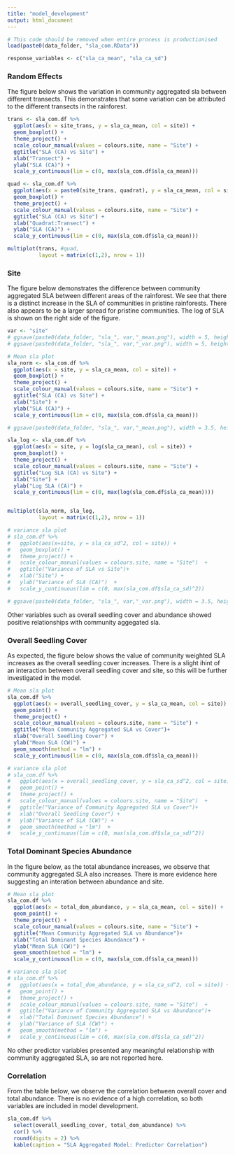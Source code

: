 ```yaml
---
title: "model_development"
output: html_document
---
```


```r
# This code should be removed when entire process is productionised
load(paste0(data_folder, "sla_com.RData"))

response_variables <- c("sla_ca_mean", "sla_ca_sd")
```

  <!-- * leaf area - photosynthetic aparatus of the plant -->
  <!-- * amount of investment of dry matter (plant investment into growth defence trade off) -> Most dominant species most compettitive, higher specific leaf area -->
  <!-- * community aggregated sla provides insight to how plants function as a quadrat -->
  <!--   * high community aggregated sla -> infer plants in that plot growing faster -->
  <!--   * low sla -> plasticity to disturbance -->

### Random Effects
The figure below shows the variation in community aggregated sla between different transects. This demonstrates that some variation can be attributed to the different transects in the rainforest.

```r
trans <- sla_com.df %>%
  ggplot(aes(x = site_trans, y = sla_ca_mean, col = site)) +
  geom_boxplot() +
  theme_project() +
  scale_colour_manual(values = colours.site, name = "Site") +
  ggtitle("SLA (CA) vs Site") +
  xlab("Transect") +
  ylab("SLA (CA)") +
  scale_y_continuous(lim = c(0, max(sla_com.df$sla_ca_mean)))

quad <- sla_com.df %>%
  ggplot(aes(x = paste0(site_trans, quadrat), y = sla_ca_mean, col = site)) +
  geom_boxplot() +
  theme_project() +
  scale_colour_manual(values = colours.site, name = "Site") +
  ggtitle("SLA (CA) vs Site") +
  xlab("Quadrat:Transect") +
  ylab("SLA (CA)") +
  scale_y_continuous(lim = c(0, max(sla_com.df$sla_ca_mean)))

multiplot(trans, #quad,
          layout = matrix(c(1,2), nrow = 1))
```
    
### Site
The figure below demonstrates the difference between community aggregated SLA between different areas of the rainforest. We see that there is a distinct increase in the SLA of communities in pristine rainforests. There also appears to be a larger spread for pristine communities. The log of SLA is shown on the right side of the figure.

```r
var <- "site"
# ggsave(paste0(data_folder, "sla_", var,"_mean.png"), width = 5, height = 6, dpi = 500)
# ggsave(paste0(data_folder, "sla_", var,"_var.png"), width = 5, height = 6, dpi = 500)

# Mean sla plot
sla_norm <- sla_com.df %>%
  ggplot(aes(x = site, y = sla_ca_mean, col = site)) +
  geom_boxplot() +
  theme_project() +
  scale_colour_manual(values = colours.site, name = "Site") +
  ggtitle("SLA (CA) vs Site") +
  xlab("Site") +
  ylab("SLA (CA)") +
  scale_y_continuous(lim = c(0, max(sla_com.df$sla_ca_mean)))

# ggsave(paste0(data_folder, "sla_", var,"_mean.png"), width = 3.5, height = 3.5, dpi = 900)

sla_log <- sla_com.df %>%
  ggplot(aes(x = site, y = log(sla_ca_mean), col = site)) +
  geom_boxplot() +
  theme_project() +
  scale_colour_manual(values = colours.site, name = "Site") +
  ggtitle("Log SLA (CA) vs Site") +
  xlab("Site") +
  ylab("Log SLA (CA)") +
  scale_y_continuous(lim = c(0, max(log(sla_com.df$sla_ca_mean))))


multiplot(sla_norm, sla_log,
          layout = matrix(c(1,2), nrow = 1))

# variance sla plot
# sla_com.df %>%
#   ggplot(aes(x=site, y = sla_ca_sd^2, col = site)) +
#   geom_boxplot() +
#   theme_project() +
#   scale_colour_manual(values = colours.site, name = "Site")  +
#   ggtitle("Variance of SLA vs Site")+
#   xlab("Site") +
#   ylab("Variance of SLA (CA)")  +
#   scale_y_continuous(lim = c(0, max(sla_com.df$sla_ca_sd)^2))

# ggsave(paste0(data_folder, "sla_", var,"_var.png"), width = 3.5, height = 3.5, dpi = 900)
```

Other variables such as overall seedling cover and abundance showed positive relationships with community aggegated sla.

### Overall Seedling Cover

As expected, the figure below shows the value of community weighted SLA increases as the overall seedling cover increases. There is a slight ihint of an interaction between overall seedling cover and site, so this will be further investigated in the model.

```r
# Mean sla plot
sla_com.df %>%
  ggplot(aes(x = overall_seedling_cover, y = sla_ca_mean, col = site)) +
  geom_point() +
  theme_project() +
  scale_colour_manual(values = colours.site, name = "Site") +
  ggtitle("Mean Community Aggregated SLA vs Cover")+
  xlab("Overall Seedling Cover") +
  ylab("Mean SLA (CW)") +
  geom_smooth(method = "lm") +
  scale_y_continuous(lim = c(0, max(sla_com.df$sla_ca_mean)))

# variance sla plot
# sla_com.df %>%
#   ggplot(aes(x = overall_seedling_cover, y = sla_ca_sd^2, col = site)) +
#   geom_point() +
#   theme_project() +
#   scale_colour_manual(values = colours.site, name = "Site")  +
#   ggtitle("Variance of Community Aggregated SLA vs Cover")+
#   xlab("Overall Seedling Cover") +
#   ylab("Variance of SLA (CW)") +
#   geom_smooth(method = "lm")  +
#   scale_y_continuous(lim = c(0, max(sla_com.df$sla_ca_sd)^2))

```

### Total Dominant Species Abundance
In the figure below, as the total abundance increases, we observe that community aggregated SLA also increases. There is more evidence here suggesting an interation between abundance and site. 

```r
# Mean sla plot
sla_com.df %>%
  ggplot(aes(x = total_dom_abundance, y = sla_ca_mean, col = site)) +
  geom_point() +
  theme_project() +
  scale_colour_manual(values = colours.site, name = "Site") +
  ggtitle("Mean Community Aggregated SLA vs Abundance")+
  xlab("Total Dominant Species Abundance") +
  ylab("Mean SLA (CW)") +
  geom_smooth(method = "lm") +
  scale_y_continuous(lim = c(0, max(sla_com.df$sla_ca_mean)))

# variance sla plot
# sla_com.df %>%
#   ggplot(aes(x = total_dom_abundance, y = sla_ca_sd^2, col = site)) +
#   geom_point() +
#   theme_project() +
#   scale_colour_manual(values = colours.site, name = "Site")  +
#   ggtitle("Variance of Community Aggregated SLA vs Abundance")+
#   xlab("Total Dominant Species Abundance") +
#   ylab("Variance of SLA (CW)") +
#   geom_smooth(method = "lm") +
#   scale_y_continuous(lim = c(0, max(sla_com.df$sla_ca_sd)^2))
```


No other predictor variables presented any meaningful relationship with community aggregated SLA, so are not reported here.

### Correlation
From the table below, we observe the correlation between overall cover and total abundance. There is no evidence of a high correlation, so both variables are included in model development.

```r
sla_com.df %>%
  select(overall_seedling_cover, total_dom_abundance) %>%
  cor() %>%
  round(digits = 2) %>%
  kable(caption = "SLA Aggregated Model: Predictor Correlation")


```

<!-- ### Compaction -->
<!-- ```{r} -->
<!-- # Mean sla plot -->
<!-- sla_com.df %>% -->
<!--   ggplot(aes(x = av_quad_compaction, y = sla_ca_mean, col = site)) + -->
<!--   geom_point() + -->
<!--   theme_project() + -->
<!--   scale_colour_manual(values = colours.site, name = "Site") + -->
<!--   ggtitle("Mean Community Aggregated SLA vs Compaction")+ -->
<!--   xlab("Compaction (pressure)") + -->
<!--   ylab("Mean SLA (CW)") + -->
<!--   geom_smooth(method = "lm") + -->
<!--   scale_y_continuous(lim = c(0, max(sla_com.df$sla_ca_mean))) -->

<!-- # variance sla plot -->
<!-- sla_com.df %>% -->
<!--   ggplot(aes(x = av_quad_compaction, y = sla_ca_sd^2, col = site)) + -->
<!--   geom_point() + -->
<!--   theme_project() + -->
<!--   scale_colour_manual(values = colours.site, name = "Site")  + -->
<!--   ggtitle("Variance of Community Aggregated SLA vs Compaction")+ -->
<!--   xlab("Compaction (pressure)") + -->
<!--   ylab("Variance of SLA (CW)") + -->
<!--   geom_smooth(method = "lm") + -->
<!--   scale_y_continuous(lim = c(0, max(sla_com.df$sla_ca_sd)^2)) -->
<!-- ``` -->

<!-- ### Leaf Area Index -->
<!-- ```{r} -->
<!-- sla_com.df %>% -->
<!--   ggplot(aes(x=av_quad_lai, y=av_quad_gft)) + -->
<!--   geom_point() -->

<!-- sla_com.df %>% -->
<!--   select(av_quad_lai, av_quad_gft) %>% -->
<!--   cor() -->
<!-- ``` -->

<!-- ```{r} -->
<!-- # Mean sla plot -->
<!-- sla_com.df %>% -->
<!--   ggplot(aes(x = av_quad_lai, y = sla_ca_mean, col = site)) + -->
<!--   geom_point() + -->
<!--   theme_project() + -->
<!--   scale_colour_manual(values = colours.site, name = "Site") + -->
<!--   ggtitle("Mean Community Aggregated SLA vs Compaction")+ -->
<!--   xlab("Leaf Area Index") + -->
<!--   ylab("Mean SLA (CW)") + -->
<!--   geom_smooth(method = "lm") + -->
<!--   scale_y_continuous(lim = c(0, max(sla_com.df$sla_ca_mean))) -->

<!-- # variance sla plot -->
<!-- sla_com.df %>% -->
<!--   ggplot(aes(x = av_quad_lai, y = sla_ca_sd^2, col = site)) + -->
<!--   geom_point() + -->
<!--   theme_project() + -->
<!--   scale_colour_manual(values = colours.site, name = "Site")  + -->
<!--   ggtitle("Variance of Community Aggregated SLA vs Compaction")+ -->
<!--   xlab("Leaf Area Index") + -->
<!--   ylab("Variance of SLA (CW)") + -->
<!--   geom_smooth(method = "lm") + -->
<!--   scale_y_continuous(lim = c(0, max(sla_com.df$sla_ca_sd)^2)) -->
<!-- ``` -->

<!-- ### Gap Fraction Threshold -->
<!-- ```{r} -->
<!-- sla_com.df %>% -->
<!--   ggplot(aes(x=av_quad_lai, y=av_quad_gft)) + -->
<!--   geom_point() -->

<!-- sla_com.df %>% -->
<!--   select(av_quad_lai, av_quad_gft) %>% -->
<!--   cor() -->
<!-- ``` -->

<!-- ```{r} -->
<!-- # Mean sla plot -->
<!-- sla_com.df %>% -->
<!--   ggplot(aes(x = av_quad_gft, y = sla_ca_mean, col = site)) + -->
<!--   geom_point() + -->
<!--   theme_project() + -->
<!--   scale_colour_manual(values = colours.site, name = "Site") + -->
<!--   ggtitle("Mean Community Aggregated SLA vs GFT")+ -->
<!--   xlab("Gap Fraction Threshold") + -->
<!--   ylab("Mean SLA (CW)") + -->
<!--   geom_smooth(method = "lm") + -->
<!--   scale_y_continuous(lim = c(0, max(sla_com.df$sla_ca_mean))) -->

<!-- # variance sla plot -->
<!-- sla_com.df %>% -->
<!--   ggplot(aes(x = av_quad_gft, y = sla_ca_sd^2, col = site)) + -->
<!--   geom_point() + -->
<!--   theme_project() + -->
<!--   scale_colour_manual(values = colours.site, name = "Site")  + -->
<!--   ggtitle("Variance of Community Aggregated SLA vs GFT")+ -->
<!--   xlab("Gap Fraction Threshold") + -->
<!--   ylab("Variance of SLA (CW)") + -->
<!--   geom_smooth(method = "lm") + -->
<!--   scale_y_continuous(lim = c(0, max(sla_com.df$sla_ca_sd)^2)) -->
<!-- ``` -->

<!-- ### Decomposition -->
<!-- ```{r} -->
<!-- # Mean sla plot -->
<!-- sla_com.df %>% -->
<!--   ggplot(aes(x = av_trans_decomposition, y = sla_ca_mean, col = site)) + -->
<!--   geom_point() + -->
<!--   theme_project() + -->
<!--   scale_colour_manual(values = colours.site, name = "Site") + -->
<!--   ggtitle("Mean SLA vs Decomposition")+ -->
<!--   xlab("Decomposition (grams/days)") + -->
<!--   ylab("Mean SLA (CW)") + -->
<!--   geom_smooth(method = "lm") + -->
<!--   scale_y_continuous(lim = c(0, max(sla_com.df$sla_ca_mean))) -->



<!-- # variance sla plot -->
<!-- sla_com.df %>% -->
<!--   ggplot(aes(x = av_trans_decomposition, y = sla_ca_sd^2, col = site)) + -->
<!--   geom_point() + -->
<!--   theme_project() + -->
<!--   scale_colour_manual(values = colours.site, name = "Site")  + -->
<!--   ggtitle("Variance SLA vs Decomposition")+ -->
<!--   xlab("Decomposition (grams/days)") + -->
<!--   ylab("Variance of SLA (CW)") + -->
<!--   geom_smooth(method = "lm") + -->
<!--   scale_y_continuous(lim = c(0, max(sla_com.df$sla_ca_sd)^2)) -->

<!-- ``` -->

<!-- ### Maximum Temperature -->
<!-- ```{r} -->
<!-- # Mean sla plot -->
<!-- sla_com.df %>% -->
<!--   ggplot(aes(x = max_temp, y = sla_ca_mean, col = site)) + -->
<!--   geom_point() + -->
<!--   theme_project() + -->
<!--   scale_colour_manual(values = colours.site, name = "Site") + -->
<!--   ggtitle("Mean Community Aggregated SLA vs Compaction")+ -->
<!--   xlab("Maximum Temperature (celsius)") + -->
<!--   ylab("Mean SLA (CW)") + -->
<!--   geom_smooth(method = "lm") + -->
<!--   scale_y_continuous(lim = c(0, max(sla_com.df$sla_ca_mean))) -->

<!-- # variance sla plot -->
<!-- sla_com.df %>% -->
<!--   ggplot(aes(x = max_temp, y = sla_ca_sd^2, col = site)) + -->
<!--   geom_point() + -->
<!--   theme_project() + -->
<!--   scale_colour_manual(values = colours.site, name = "Site")  + -->
<!--   ggtitle("Variance of Community Aggregated SLA vs Compaction")+ -->
<!--   xlab("Maximum Temperature (celsius)") + -->
<!--   ylab("Variance of SLA (CW)") + -->
<!--   geom_smooth(method = "lm") + -->
<!--   scale_y_continuous(lim = c(0, max(sla_com.df$sla_ca_sd)^2)) -->
<!-- ``` -->

